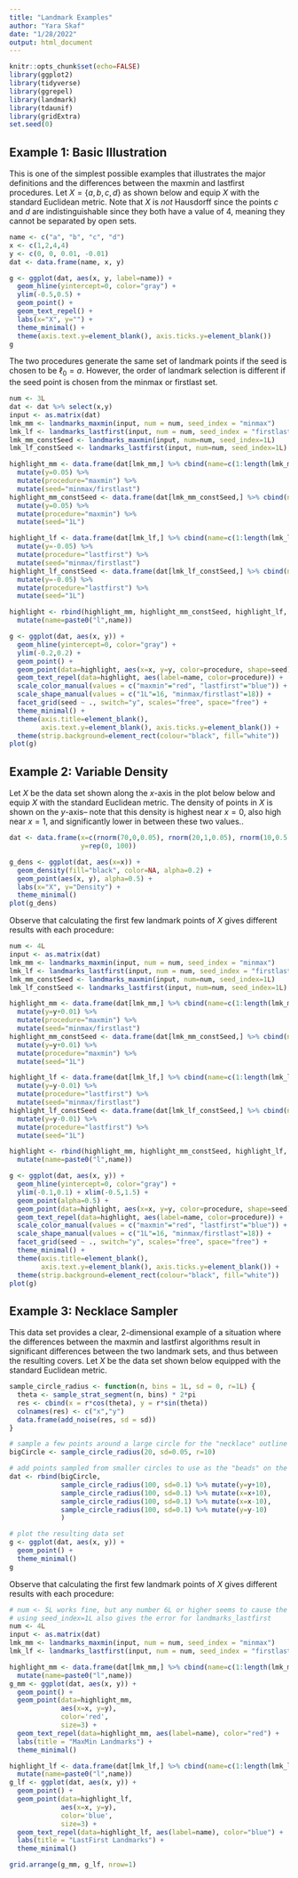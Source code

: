 ```yaml
---
title: "Landmark Examples"
author: "Yara Skaf"
date: "1/28/2022"
output: html_document
---
```


```r
knitr::opts_chunk$set(echo=FALSE)
library(ggplot2)
library(tidyverse)
library(ggrepel)
library(landmark)
library(tdaunif)
library(gridExtra)
set.seed(0)
```

## Example 1: Basic Illustration

This is one of the simplest possible examples that illustrates the major definitions and the differences between the maxmin and lastfirst procedures. Let $X = \{a,b,c,d\}$ as shown below and equip $X$ with the standard Euclidean metric. Note that $X$ is *not* Hausdorff since the points $c$ and $d$ are indistinguishable since they both have a value of $4$, meaning they cannot be separated by open sets.

```r
name <- c("a", "b", "c", "d")
x <- c(1,2,4,4)
y <- c(0, 0, 0.01, -0.01)
dat <- data.frame(name, x, y)

g <- ggplot(dat, aes(x, y, label=name)) +
  geom_hline(yintercept=0, color="gray") +
  ylim(-0.5,0.5) +
  geom_point() +
  geom_text_repel() +
  labs(x="X", y="") +
  theme_minimal() +
  theme(axis.text.y=element_blank(), axis.ticks.y=element_blank())
g
```

The two procedures generate the same set of landmark points if the seed is chosen to be $\ell_0 = a$. However, the order of landmark selection is different if the seed point is chosen from the minmax or firstlast set.

```r
num <- 3L
dat <- dat %>% select(x,y)
input <- as.matrix(dat)
lmk_mm <- landmarks_maxmin(input, num = num, seed_index = "minmax")
lmk_lf <- landmarks_lastfirst(input, num = num, seed_index = "firstlast")
lmk_mm_constSeed <- landmarks_maxmin(input, num=num, seed_index=1L)
lmk_lf_constSeed <- landmarks_lastfirst(input, num=num, seed_index=1L)
```



```r
highlight_mm <- data.frame(dat[lmk_mm,] %>% cbind(name=c(1:length(lmk_mm)-1))) %>%
  mutate(y=0.05) %>%
  mutate(procedure="maxmin") %>%
  mutate(seed="minmax/firstlast")
highlight_mm_constSeed <- data.frame(dat[lmk_mm_constSeed,] %>% cbind(name=c(1:length(lmk_mm_constSeed)-1))) %>%
  mutate(y=0.05) %>%
  mutate(procedure="maxmin") %>%
  mutate(seed="1L")

highlight_lf <- data.frame(dat[lmk_lf,] %>% cbind(name=c(1:length(lmk_lf)-1))) %>%
  mutate(y=-0.05) %>%
  mutate(procedure="lastfirst") %>%
  mutate(seed="minmax/firstlast")
highlight_lf_constSeed <- data.frame(dat[lmk_lf_constSeed,] %>% cbind(name=c(1:length(lmk_lf_constSeed)-1))) %>%
  mutate(y=-0.05) %>%
  mutate(procedure="lastfirst") %>%
  mutate(seed="1L")

highlight <- rbind(highlight_mm, highlight_mm_constSeed, highlight_lf, highlight_lf_constSeed) %>%
  mutate(name=paste0("l",name))

g <- ggplot(dat, aes(x, y)) +
  geom_hline(yintercept=0, color="gray") +
  ylim(-0.2,0.2) +
  geom_point() +
  geom_point(data=highlight, aes(x=x, y=y, color=procedure, shape=seed), size=3) +
  geom_text_repel(data=highlight, aes(label=name, color=procedure)) +
  scale_color_manual(values = c("maxmin"="red", "lastfirst"="blue")) +
  scale_shape_manual(values = c("1L"=16, "minmax/firstlast"=18)) +
  facet_grid(seed ~ ., switch="y", scales="free", space="free") +
  theme_minimal() +
  theme(axis.title=element_blank(),
        axis.text.y=element_blank(), axis.ticks.y=element_blank()) +
  theme(strip.background=element_rect(colour="black", fill="white"))
plot(g)
```



## Example 2: Variable Density

Let $X$ be the data set shown along the $x$-axis in the plot below below and equip $X$ with the standard Euclidean metric. The density of points in $X$ is shown on the $y$-axis-- note that this density is highest near $x=0$, also high near $x=1$, and significantly lower in between these two values..

```r
dat <- data.frame(x=c(rnorm(70,0,0.05), rnorm(20,1,0.05), rnorm(10,0.5,0.5)),
                  y=rep(0, 100))

g_dens <- ggplot(dat, aes(x=x)) +
  geom_density(fill="black", color=NA, alpha=0.2) +
  geom_point(aes(x, y), alpha=0.5) +
  labs(x="X", y="Density") +
  theme_minimal()
plot(g_dens)
```

Observe that calculating the first few landmark points of $X$ gives different results with each procedure:

```r
num <- 4L
input <- as.matrix(dat)
lmk_mm <- landmarks_maxmin(input, num = num, seed_index = "minmax")
lmk_lf <- landmarks_lastfirst(input, num = num, seed_index = "firstlast")
lmk_mm_constSeed <- landmarks_maxmin(input, num=num, seed_index=1L)
lmk_lf_constSeed <- landmarks_lastfirst(input, num=num, seed_index=1L)
```



```r
highlight_mm <- data.frame(dat[lmk_mm,] %>% cbind(name=c(1:length(lmk_mm)-1))) %>%
  mutate(y=y+0.01) %>%
  mutate(procedure="maxmin") %>%
  mutate(seed="minmax/firstlast")
highlight_mm_constSeed <- data.frame(dat[lmk_mm_constSeed,] %>% cbind(name=c(1:length(lmk_mm_constSeed)-1))) %>%
  mutate(y=y+0.01) %>%
  mutate(procedure="maxmin") %>%
  mutate(seed="1L")

highlight_lf <- data.frame(dat[lmk_lf,] %>% cbind(name=c(1:length(lmk_lf)-1))) %>%
  mutate(y=y-0.01) %>%
  mutate(procedure="lastfirst") %>%
  mutate(seed="minmax/firstlast")
highlight_lf_constSeed <- data.frame(dat[lmk_lf_constSeed,] %>% cbind(name=c(1:length(lmk_lf_constSeed)-1))) %>%
  mutate(y=y-0.01) %>%
  mutate(procedure="lastfirst") %>%
  mutate(seed="1L")

highlight <- rbind(highlight_mm, highlight_mm_constSeed, highlight_lf, highlight_lf_constSeed) %>%
  mutate(name=paste0("l",name))

g <- ggplot(dat, aes(x, y)) +
  geom_hline(yintercept=0, color="gray") +
  ylim(-0.1,0.1) + xlim(-0.5,1.5) +
  geom_point(alpha=0.5) +
  geom_point(data=highlight, aes(x=x, y=y, color=procedure, shape=seed), size=3) +
  geom_text_repel(data=highlight, aes(label=name, color=procedure)) +
  scale_color_manual(values = c("maxmin"="red", "lastfirst"="blue")) +
  scale_shape_manual(values = c("1L"=16, "minmax/firstlast"=18)) +
  facet_grid(seed ~ ., switch="y", scales="free", space="free") +
  theme_minimal() +
  theme(axis.title=element_blank(),
        axis.text.y=element_blank(), axis.ticks.y=element_blank()) +
  theme(strip.background=element_rect(colour="black", fill="white"))
plot(g)
```








## Example 3: Necklace Sampler

This data set provides a clear, 2-dimensional example of a situation where the differences between the maxmin and lastfirst algorithms result in significant differences between the two landmark sets, and thus between the resulting covers. Let $X$ be the data set shown below equipped with the standard Euclidean metric.

```r
sample_circle_radius <- function(n, bins = 1L, sd = 0, r=1L) {
  theta <- sample_strat_segment(n, bins) * 2*pi
  res <- cbind(x = r*cos(theta), y = r*sin(theta))
  colnames(res) <- c("x","y")
  data.frame(add_noise(res, sd = sd))
}

# sample a few points around a large circle for the "necklace" outline
bigCircle <- sample_circle_radius(20, sd=0.05, r=10)

# add points sampled from smaller circles to use as the "beads" on the necklace
dat <- rbind(bigCircle,
             sample_circle_radius(100, sd=0.1) %>% mutate(y=y+10),
             sample_circle_radius(100, sd=0.1) %>% mutate(x=x+10),
             sample_circle_radius(100, sd=0.1) %>% mutate(x=x-10),
             sample_circle_radius(100, sd=0.1) %>% mutate(y=y-10)
             )

# plot the resulting data set
g <- ggplot(dat, aes(x, y)) +
  geom_point() +
  theme_minimal()
g
```



Observe that calculating the first few landmark points of $X$ gives different results with each procedure:


```r
# num <- 5L works fine, but any number 6L or higher seems to cause the error
# using seed_index=1L also gives the error for landmarks_lastfirst
num <- 4L
input <- as.matrix(dat)
lmk_mm <- landmarks_maxmin(input, num = num, seed_index = "minmax")
lmk_lf <- landmarks_lastfirst(input, num = num, seed_index = "firstlast")
```

```r
highlight_mm <- data.frame(dat[lmk_mm,] %>% cbind(name=c(1:length(lmk_mm)-1))) %>%
  mutate(name=paste0("l",name))
g_mm <- ggplot(dat, aes(x, y)) +
  geom_point() +
  geom_point(data=highlight_mm,
             aes(x=x, y=y),
             color='red',
             size=3) +
  geom_text_repel(data=highlight_mm, aes(label=name), color="red") +
  labs(title = "MaxMin Landmarks") +
  theme_minimal()

highlight_lf <- data.frame(dat[lmk_lf,] %>% cbind(name=c(1:length(lmk_lf)-1))) %>%
  mutate(name=paste0("l",name))
g_lf <- ggplot(dat, aes(x, y)) +
  geom_point() +
  geom_point(data=highlight_lf,
             aes(x=x, y=y),
             color='blue',
             size=3) +
  geom_text_repel(data=highlight_lf, aes(label=name), color="blue") +
  labs(title = "LastFirst Landmarks") +
  theme_minimal()

grid.arrange(g_mm, g_lf, nrow=1)
```


